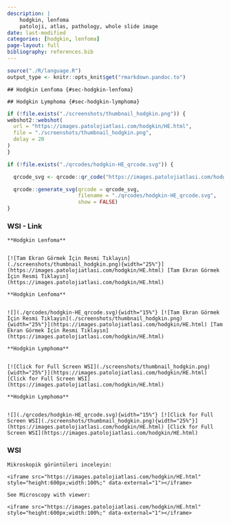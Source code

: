 ```yaml
---
description: |
    hodgkin, lenfoma
    patoloji, atlas, pathology, whole slide image
date: last-modified
categories: [hodgkin, lenfoma]
page-layout: full
bibliography: references.bib
---
```


```r

source("./R/language.R")
output_type <- knitr::opts_knit$get("rmarkdown.pandoc.to")

```





```asis

## Hodgkin Lenfoma {#sec-hodgkin-lenfoma} 

```

```asis

## Hodgkin Lymphoma {#sec-hodgkin-lymphoma} 

```

```r
if (!file.exists("./screenshots/thumbnail_hodgkin.png")) {
webshot2::webshot(
  url = "https://images.patolojiatlasi.com/hodgkin/HE.html",
  file = "./screenshots/thumbnail_hodgkin.png",
  delay = 20
)
}
```


```r
if (!file.exists("./qrcodes/hodgkin-HE_qrcode.svg")) {

  qrcode_svg <- qrcode::qr_code("https://images.patolojiatlasi.com/hodgkin/HE.html")

  qrcode::generate_svg(qrcode = qrcode_svg,
                       filename = "./qrcodes/hodgkin-HE_qrcode.svg",
                       show = FALSE)
}
```




::::: panel-tabset


### WSI - Link



:::: {.content-hidden when-format="pdf"}




```asis

**Hodgkin Lenfoma**


[![Tam Ekran Görmek İçin Resmi Tıklayın](./screenshots/thumbnail_hodgkin.png){width="25%"}](https://images.patolojiatlasi.com/hodgkin/HE.html) [Tam Ekran Görmek İçin Resmi Tıklayın](https://images.patolojiatlasi.com/hodgkin/HE.html)

```



::::





:::: {.content-visible when-format="pdf"}



```asis

**Hodgkin Lenfoma**


![](./qrcodes/hodgkin-HE_qrcode.svg){width="15%"} [![Tam Ekran Görmek İçin Resmi Tıklayın](./screenshots/thumbnail_hodgkin.png){width="25%"}](https://images.patolojiatlasi.com/hodgkin/HE.html) [Tam Ekran Görmek İçin Resmi Tıklayın](https://images.patolojiatlasi.com/hodgkin/HE.html)

```





::::




:::: {.content-hidden when-format="pdf"}



```asis

**Hodgkin Lymphoma**


[![Click for Full Screen WSI](./screenshots/thumbnail_hodgkin.png){width="25%"}](https://images.patolojiatlasi.com/hodgkin/HE.html) [Click for Full Screen WSI](https://images.patolojiatlasi.com/hodgkin/HE.html)

```


::::





:::: {.content-visible when-format="pdf"}




```asis

**Hodgkin Lymphoma**


![](./qrcodes/hodgkin-HE_qrcode.svg){width="15%"} [![Click for Full Screen WSI](./screenshots/thumbnail_hodgkin.png){width="25%"}](https://images.patolojiatlasi.com/hodgkin/HE.html) [Click for Full Screen WSI](https://images.patolojiatlasi.com/hodgkin/HE.html)

```


::::


### WSI




```asis

Mikroskopik görüntüleri inceleyin:

<iframe src="https://images.patolojiatlasi.com/hodgkin/HE.html" style="height:600px;width:100%;" data-external="1"></iframe>

```


```asis

See Microscopy with viewer: 

<iframe src="https://images.patolojiatlasi.com/hodgkin/HE.html" style="height:600px;width:100%;" data-external="1"></iframe>

```



:::::



